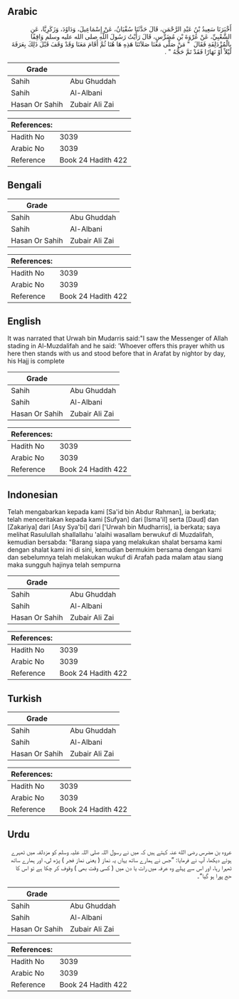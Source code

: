 ## Arabic


<div dir="rtl" lang="ar" style={{fontSize:'larger',backgroundColor:'#f8f9fa',padding:20}}>
أَخْبَرَنَا سَعِيدُ بْنُ عَبْدِ الرَّحْمَنِ، قَالَ حَدَّثَنَا سُفْيَانُ، عَنْ إِسْمَاعِيلَ، وَدَاوُدَ، وَزَكَرِيَّا، عَنِ الشَّعْبِيِّ، عَنْ عُرْوَةَ بْنِ مُضَرِّسٍ، قَالَ رَأَيْتُ رَسُولَ اللَّهِ صلى الله عليه وسلم وَاقِفًا بِالْمُزْدَلِفَةِ فَقَالَ ‏ "‏ مَنْ صَلَّى مَعَنَا صَلاَتَنَا هَذِهِ هَا هُنَا ثُمَّ أَقَامَ مَعَنَا وَقَدْ وَقَفَ قَبْلَ ذَلِكَ بِعَرَفَةَ لَيْلاً أَوْ نَهَارًا فَقَدْ تَمَّ حَجُّهُ ‏"‏ ‏.‏
</div>
<div style={{backgroundColor:'#f8f9fa',padding:20, marginBottom: 10}}><table> <thead> <tr> <th>Grade</th> <th></th> </tr> </thead> <tbody> <tr><td>Sahih</td><td>Abu Ghuddah</td></tr><tr><td>Sahih</td><td>Al-Albani</td></tr><tr><td>Hasan Or Sahih</td><td>Zubair Ali Zai</td></tr></tbody></table><table> <thead> <tr> <th>References:</th> <th></th> </tr> </thead> <tbody><tr><td>Hadith No</td><td>3039</td></tr><tr><td>Arabic No</td><td>3039</td></tr><tr><td>Reference</td><td>Book 24 Hadith 422</td></tr></tbody></table></div>

## Bengali


<div dir="ltr" lang="bn" style={{fontSize:'larger',backgroundColor:'#f8f9fa',padding:20}}>

</div>
<div style={{backgroundColor:'#f8f9fa',padding:20, marginBottom: 10}}><table> <thead> <tr> <th>Grade</th> <th></th> </tr> </thead> <tbody> <tr><td>Sahih</td><td>Abu Ghuddah</td></tr><tr><td>Sahih</td><td>Al-Albani</td></tr><tr><td>Hasan Or Sahih</td><td>Zubair Ali Zai</td></tr></tbody></table><table> <thead> <tr> <th>References:</th> <th></th> </tr> </thead> <tbody><tr><td>Hadith No</td><td>3039</td></tr><tr><td>Arabic No</td><td>3039</td></tr><tr><td>Reference</td><td>Book 24 Hadith 422</td></tr></tbody></table></div>

## English


<div dir="ltr" lang="en" style={{fontSize:'larger',backgroundColor:'#f8f9fa',padding:20}}>
It was narrated that Urwah bin Mudarris said:"I saw the Messenger of Allah stading in Al-Muzdalifah and he said: 'Whoever offers this prayer whith us here then stands with us and stood before that in Arafat by nightor by day, his Hajj is complete
</div>
<div style={{backgroundColor:'#f8f9fa',padding:20, marginBottom: 10}}><table> <thead> <tr> <th>Grade</th> <th></th> </tr> </thead> <tbody> <tr><td>Sahih</td><td>Abu Ghuddah</td></tr><tr><td>Sahih</td><td>Al-Albani</td></tr><tr><td>Hasan Or Sahih</td><td>Zubair Ali Zai</td></tr></tbody></table><table> <thead> <tr> <th>References:</th> <th></th> </tr> </thead> <tbody><tr><td>Hadith No</td><td>3039</td></tr><tr><td>Arabic No</td><td>3039</td></tr><tr><td>Reference</td><td>Book 24 Hadith 422</td></tr></tbody></table></div>

## Indonesian


<div dir="ltr" lang="id" style={{fontSize:'larger',backgroundColor:'#f8f9fa',padding:20}}>
Telah mengabarkan kepada kami [Sa'id bin Abdur Rahman], ia berkata; telah menceritakan kepada kami [Sufyan] dari [Isma'il] serta [Daud] dan [Zakariya] dari [Asy Sya'bi] dari ['Urwah bin Mudharris], ia berkata; saya melihat Rasulullah shallallahu 'alaihi wasallam berwukuf di Muzdalifah, kemudian bersabda: "Barang siapa yang melakukan shalat bersama kami dengan shalat kami ini di sini, kemudian bermukim bersama dengan kami dan sebelumnya telah melakukan wukuf di Arafah pada malam atau siang maka sungguh hajinya telah sempurna
</div>
<div style={{backgroundColor:'#f8f9fa',padding:20, marginBottom: 10}}><table> <thead> <tr> <th>Grade</th> <th></th> </tr> </thead> <tbody> <tr><td>Sahih</td><td>Abu Ghuddah</td></tr><tr><td>Sahih</td><td>Al-Albani</td></tr><tr><td>Hasan Or Sahih</td><td>Zubair Ali Zai</td></tr></tbody></table><table> <thead> <tr> <th>References:</th> <th></th> </tr> </thead> <tbody><tr><td>Hadith No</td><td>3039</td></tr><tr><td>Arabic No</td><td>3039</td></tr><tr><td>Reference</td><td>Book 24 Hadith 422</td></tr></tbody></table></div>

## Turkish


<div dir="ltr" lang="tr" style={{fontSize:'larger',backgroundColor:'#f8f9fa',padding:20}}>

</div>
<div style={{backgroundColor:'#f8f9fa',padding:20, marginBottom: 10}}><table> <thead> <tr> <th>Grade</th> <th></th> </tr> </thead> <tbody> <tr><td>Sahih</td><td>Abu Ghuddah</td></tr><tr><td>Sahih</td><td>Al-Albani</td></tr><tr><td>Hasan Or Sahih</td><td>Zubair Ali Zai</td></tr></tbody></table><table> <thead> <tr> <th>References:</th> <th></th> </tr> </thead> <tbody><tr><td>Hadith No</td><td>3039</td></tr><tr><td>Arabic No</td><td>3039</td></tr><tr><td>Reference</td><td>Book 24 Hadith 422</td></tr></tbody></table></div>

## Urdu


<div dir="rtl" lang="ur" style={{fontSize:'larger',backgroundColor:'#f8f9fa',padding:20}}>
عروہ بن مضرس رضی الله عنہ کہتے ہیں کہ میں نے رسول اللہ صلی اللہ علیہ وسلم کو مزدلفہ میں ٹھہرے ہوئے دیکھا، آپ نے فرمایا: ”جس نے ہمارے ساتھ یہاں یہ نماز ( یعنی نماز فجر ) پڑھ لی، اور ہمارے ساتھ ٹھہرا رہا، اور اس سے پہلے وہ عرفہ میں رات یا دن میں ( کسی وقت بھی ) وقوف کر چکا ہے تو اس کا حج پورا ہو گیا“۔
</div>
<div style={{backgroundColor:'#f8f9fa',padding:20, marginBottom: 10}}><table> <thead> <tr> <th>Grade</th> <th></th> </tr> </thead> <tbody> <tr><td>Sahih</td><td>Abu Ghuddah</td></tr><tr><td>Sahih</td><td>Al-Albani</td></tr><tr><td>Hasan Or Sahih</td><td>Zubair Ali Zai</td></tr></tbody></table><table> <thead> <tr> <th>References:</th> <th></th> </tr> </thead> <tbody><tr><td>Hadith No</td><td>3039</td></tr><tr><td>Arabic No</td><td>3039</td></tr><tr><td>Reference</td><td>Book 24 Hadith 422</td></tr></tbody></table></div>